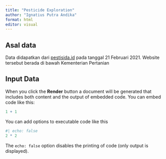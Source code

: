 ```yaml
---
title: "Pesticide Exploration"
author: "Ignatius Putra Andika"
format: html
editor: visual
---
```


## Asal data

Data didapatkan dari [pestisida.id](pestisida.id){.uri} pada tanggal 21 Februari 2021. Website tersebut berada di bawah Kementerian Pertanian

## Input Data

When you click the **Render** button a document will be generated that includes both content and the output of embedded code. You can embed code like this:

```r
1 + 1
```

You can add options to executable code like this

```r
#| echo: false
2 * 2
```

The `echo: false` option disables the printing of code (only output is displayed).
